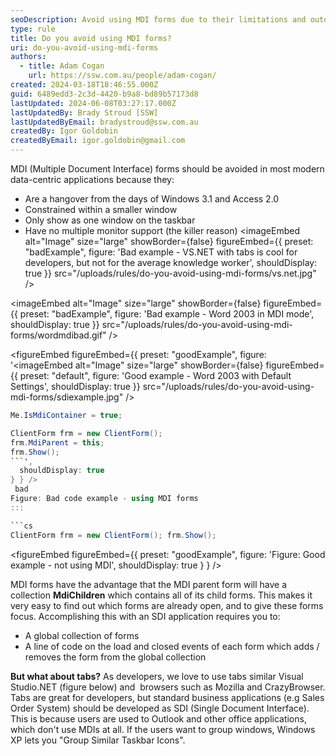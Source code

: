 ```yaml
---
seoDescription: Avoid using MDI forms due to their limitations and outdated design, instead opting for SDI applications that provide a more intuitive and modern user experience.
type: rule
title: Do you avoid using MDI forms?
uri: do-you-avoid-using-mdi-forms
authors:
  - title: Adam Cogan
    url: https://ssw.com.au/people/adam-cogan/
created: 2024-03-18T18:46:55.000Z
guid: 6489edd3-2c3d-4420-b9a8-bd89b57173d8
lastUpdated: 2024-06-08T03:27:17.000Z
lastUpdatedBy: Brady Stroud [SSW]
lastUpdatedByEmail: bradystroud@ssw.com.au
createdBy: Igor Goldobin
createdByEmail: igor.goldobin@gmail.com
---
```


MDI (Multiple Document Interface) forms should be avoided in most modern data-centric applications because they:

- Are a hangover from the days of Windows 3.1 and Access 2.0
- Constrained within a smaller window
- Only show as one window on the taskbar
- Have no multiple monitor support (the killer reason)
<imageEmbed
  alt="Image"
  size="large"
  showBorder={false}
  figureEmbed={{
    preset: "badExample",
    figure: 'Bad example - VS.NET with tabs is cool for developers, but not for the average knowledge worker',
    shouldDisplay: true
  }}
  src="/uploads/rules/do-you-avoid-using-mdi-forms/vs.net.jpg"
/>

<imageEmbed
  alt="Image"
  size="large"
  showBorder={false}
  figureEmbed={{
    preset: "badExample",
    figure: 'Bad example - Word 2003 in MDI mode',
    shouldDisplay: true
  }}
  src="/uploads/rules/do-you-avoid-using-mdi-forms/wordmdibad.gif"
/>

<figureEmbed figureEmbed={{
  preset: "goodExample",
  figure: '<imageEmbed
  alt="Image"
  size="large"
  showBorder={false}
  figureEmbed={{
    preset: "default",
    figure: \'Good example - Word 2003 with Default Settings\',
    shouldDisplay: true
  }}
  src="/uploads/rules/do-you-avoid-using-mdi-forms/sdiexample.jpg"
/>

```cs
Me.IsMdiContainer = true;

ClientForm frm = new ClientForm();
frm.MdiParent = this;
frm.Show();
```',
  shouldDisplay: true
} } />
 bad
Figure: Bad code example - using MDI forms
:::

```cs
ClientForm frm = new ClientForm(); frm.Show();
```

<figureEmbed figureEmbed={{
  preset: "goodExample",
  figure: 'Figure: Good example - not using MDI',
  shouldDisplay: true
} } />


MDI forms have the advantage that the MDI parent form will have a collection **MdiChildren** which contains all of its child forms. This makes it very easy to find out which forms are already open, and to give these forms focus. Accomplishing this with an SDI application requires you to:

- A global collection of forms
- A line of code on the load and closed events of each form which adds / removes the form from the global collection

**But what about tabs?**
As developers, we love to use tabs similar Visual Studio.NET (figure below) and  browsers such as Mozilla and CrazyBrowser. Tabs are great for developers, but standard business applications (e.g Sales Order System) should be developed as SDI (Single Document Interface). This is because users are used to Outlook and other office applications, which don't use MDIs at all. If the users want to group windows, Windows XP lets you "Group Similar Taskbar Icons".
